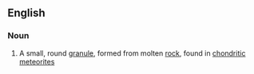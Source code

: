 ==English==

===Noun===
{{wikipedia}}
{{en-noun}}

# A small, round [[granule]], formed from molten [[rock]], found in [[chondritic]] [[meteorite]]s